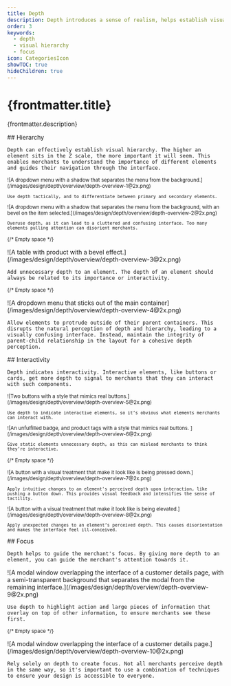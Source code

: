 ```yaml
---
title: Depth
description: Depth introduces a sense of realism, helps establish visual hierarchy, and creates focus.
order: 3
keywords:
  - depth
  - visual hierarchy
  - focus
icon: CategoriesIcon
showTOC: true
hideChildren: true
---
```


# {frontmatter.title}

<Lede>{frontmatter.description}</Lede>

<Subnav />

<LayoutSection card>
  <Text>
    ## Hierarchy

    Depth can effectively establish visual hierarchy. The higher an element sits in the Z scale, the more important it will seem. This enables merchants to understand the importance of different elements and guides their navigation through the interface.

  </Text>
  <Small variant="do">
    ![A dropdown menu with a shadow that separates the menu from the background.](/images/design/depth/overview/depth-overview-1@2x.png)

    Use depth tactically, and to differentiate between primary and secondary elements.

  </Small>
  <Small variant="dont">
    ![A dropdown menu with a shadow that separates the menu from the background, with an bevel on the item selected.](/images/design/depth/overview/depth-overview-2@2x.png)

    Overuse depth, as it can lead to a cluttered and confusing interface. Too many elements pulling attention can disorient merchants.

  </Small>

<Small>{/* Empty space */}</Small>

  <Large variant="dont">
    ![A table with product with a bevel effect.](/images/design/depth/overview/depth-overview-3@2x.png)

    Add unnecessary depth to an element. The depth of an element should always be related to its importance or interactivity.

  </Large>

<Small>{/* Empty space */}</Small>

  <Large variant="dont">
    ![A dropdown menu that sticks out of the main container](/images/design/depth/overview/depth-overview-4@2x.png)

    Allow elements to protrude outside of their parent containers. This disrupts the natural perception of depth and hierarchy, leading to a visually confusing interface. Instead, maintain the integrity of parent-child relationship in the layout for a cohesive depth perception.

  </Large>
</LayoutSection>

<LayoutSection card>
  <Text>
    ## Interactivity

    Depth indicates interactivity. Interactive elements, like buttons or cards, get more depth to signal to merchants that they can interact with such components.

  </Text>

  <Small variant="do">
    ![Two buttons with a style that mimics real buttons.](/images/design/depth/overview/depth-overview-5@2x.png)

    Use depth to indicate interactive elements, so it’s obvious what elements merchants can interact with.

  </Small>
  <Small variant="dont">
    ![An unfulfilled badge, and product tags with a style that mimics real buttons. ](/images/design/depth/overview/depth-overview-6@2x.png)

    Give static elements unnecessary depth, as this can mislead merchants to think they’re interactive.

  </Small>

<Small>{/* Empty space */}</Small>

  <Small variant="do">
    ![A button with a visual treatment that make it look like is being pressed down.](/images/design/depth/overview/depth-overview-7@2x.png)

    Apply intuitive changes to an element's perceived depth upon interaction, like pushing a button down. This provides visual feedback and intensifies the sense of tactility.

  </Small>
  <Small variant="dont">
    ![A button with a visual treatment that make it look like is being elevated.](/images/design/depth/overview/depth-overview-8@2x.png)

    Apply unexpected changes to an element’s perceived depth. This causes disorientation and makes the interface feel ill-conceived.

  </Small>
</LayoutSection>

<LayoutSection card>
  <Text>
    ## Focus

    Depth helps to guide the merchant's focus. By giving more depth to an element, you can guide the merchant's attention towards it.

  </Text>
  <Large variant="do">
    ![A modal window overlapping the interface of a customer details page, with a semi-transparent background that separates the modal from the remaining interface.](/images/design/depth/overview/depth-overview-9@2x.png)

    Use depth to highlight action and large pieces of information that overlay on top of other information, to ensure merchants see these first.

  </Large>

<Small>{/* Empty space */}</Small>

  <Large variant="dont">
    ![A modal window overlapping the interface of a customer details page.](/images/design/depth/overview/depth-overview-10@2x.png)

    Rely solely on depth to create focus. Not all merchants perceive depth in the same way, so it's important to use a combination of techniques to ensure your design is accessible to everyone.

  </Large>
</LayoutSection>

